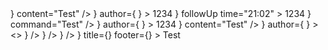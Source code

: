 
<DiscordMessages>
	<DiscordMessage
		reply={
			<DiscordMessageReply
				author={
					<DiscordMessageAuthorReply
						avatar="https://cdn.discordapp.com/avatars/81440962496172032/81c0df2befe565b05018da6b026babb0.webp?size=160"
						username="Crawl"
					/>
				}
				content="Test"
			/>
		}
		author={
			<DiscordMessageAuthor
				avatar="https://cdn.discordapp.com/avatars/81440962496172032/81c0df2befe565b05018da6b026babb0.webp?size=160"
				username="Crawl"
				time="Today at 21:00"
			/>
		}
	>
		1234
	</DiscordMessage>
	<DiscordMessage
		author={
			<DiscordMessageAuthor
				avatar="https://cdn.discordapp.com/avatars/81440962496172032/81c0df2befe565b05018da6b026babb0.webp?size=160"
				username="Crawl"
				time="Today at 21:00"
			/>
		}
		followUp
		time="21:02"
	>
		1234
	</DiscordMessage>
</DiscordMessages>

<DiscordMessages>
	<DiscordMessage
		reply={
			<DiscordMessageInteraction
				author={
					<DiscordMessageAuthorReply
						avatar="https://cdn.discordapp.com/avatars/81440962496172032/81c0df2befe565b05018da6b026babb0.webp?size=160"
						username="Crawl"
					/>
				}
				command="Test"
			/>
		}
		author={
			<DiscordMessageAuthor
				avatar="https://cdn.discordapp.com/avatars/474807795183648809/7f239a0776ff928b2182906a2b3743c9.webp?size=160"
				bot
				username="Crawl"
				time="Today at 21:00"
			/>
		}
	>
		1234
	</DiscordMessage>
</DiscordMessages>

<DiscordMessages>
	<DiscordMessage
		reply={
			<DiscordMessageReply
				author={
					<DiscordMessageAuthorReply
						avatar="https://cdn.discordapp.com/avatars/81440962496172032/81c0df2befe565b05018da6b026babb0.webp?size=160"
						username="Crawl"
					/>
				}
				content="Test"
			/>
		}
		author={
			<DiscordMessageAuthor
				avatar="https://cdn.discordapp.com/avatars/81440962496172032/81c0df2befe565b05018da6b026babb0.webp?size=160"
				username="Crawl"
				time="Today at 21:00"
			/>
		}
	>
		<>
			<DiscordMessageEmbed
				author={
					<DiscordMessageEmbedAuthor
						avatar="https://cdn.discordapp.com/avatars/81440962496172032/81c0df2befe565b05018da6b026babb0.webp?size=160"
						username="Crawl"
					/>
				}
			/>
			<DiscordMessageEmbed title={<DiscordMessageEmbedTitle title="Title" />} />
			<DiscordMessageEmbed footer={<DiscordMessageEmbedFooter content="Footer" />} />
			<DiscordMessageEmbed
				author={
					<DiscordMessageEmbedAuthor
						avatar="https://cdn.discordapp.com/avatars/81440962496172032/81c0df2befe565b05018da6b026babb0.webp?size=160"
						username="Crawl"
					/>
				}
				title={<DiscordMessageEmbedTitle title="Title" />}
				footer={<DiscordMessageEmbedFooter content="Footer" />}
			>
				Test
			</DiscordMessageEmbed>
		</>
	</DiscordMessage>
</DiscordMessages>
